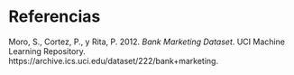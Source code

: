 # Referencias

Moro, S., Cortez, P., y Rita, P. 2012. *Bank Marketing Dataset*. UCI Machine Learning Repository. https://archive.ics.uci.edu/dataset/222/bank+marketing.
